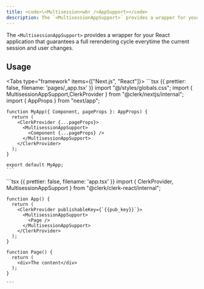 ```yaml
---
title: <code>\<Multisession<wbr />AppSupport></code>
description: The `<MultisessionAppSupport>` provides a wrapper for your React application that guarantees a full rerendering cycle everytime the current session and user changes.
---
```


The `<MultisessionAppSupport>` provides a wrapper for your React application that guarantees a full rerendering cycle everytime the current session and user changes.

## Usage

<Tabs type="framework" items={["Next.js", "React"]}>
  <Tab>
    ```tsx {{ prettier: false, filename: 'pages/_app.tsx' }}
    import "@/styles/globals.css";
    import { MultisessionAppSupport,ClerkProvider } from "@clerk/nextjs/internal";
    import { AppProps } from "next/app";

    function MyApp({ Component, pageProps }: AppProps) {
      return (
        <ClerkProvider {...pageProps}>
          <MultisessionAppSupport>
            <Component {...pageProps} />
          </MultisessionAppSupport>
        </ClerkProvider>
      );
    }

    export default MyApp;
    ```
  </Tab>

  <Tab>
    ```tsx {{ prettier: false, filename: 'app.tsx' }}
    import { ClerkProvider, MultisessionAppSupport } from "@clerk/clerk-react/internal";

    function App() {
      return (
        <ClerkProvider publishableKey={`{{pub_key}}`}>
          <MultisessionAppSupport>
            <Page />
          </MultisessionAppSupport>
        </ClerkProvider>
      );
    }

    function Page() {
      return (
        <div>The content</div>
      );
    }

    ```
  </Tab>
</Tabs>
